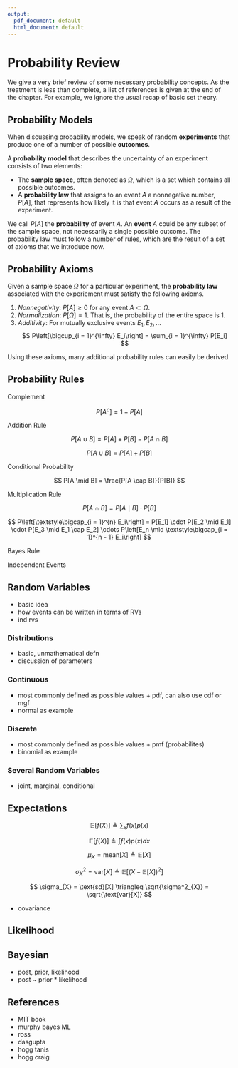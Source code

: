 ```yaml
---
output:
  pdf_document: default
  html_document: default
---
```

# Probability Review

We give a very brief review of some necessary probability concepts. As the treatment is less than complete, a list of references is given at the end of the chapter. For example, we ignore the usual recap of basic set theory.


## Probability Models

When discussing probability models, we speak of random **experiments** that produce one of a number of possible **outcomes**.

A **probability model** that describes the uncertainty of an experiment consists of two elements:

- The **sample space**, often denoted as $\Omega$, which is a set which contains all possible outcomes.
-  A **probability law** that assigns to an event $A$ a nonnegative number, $P[A]$, that represents how likely it is that event $A$ occurs as a result of the experiment.

We call $P[A]$ the **probability** of event $A$. An **event** $A$ could be any subset of the sample space, not necessarily a single possible outcome. The probability law must follow a number of rules, which are the result of a set of axioms that we introduce now.


## Probability Axioms

Given a sample space $\Omega$ for a particular experiment, the **probability law** associated with the experiement must satisfy the following axioms.

1. *Nonnegativity*: $P[A] \geq 0$ for any event $A \subset \Omega$.
2. *Normalization*: $P[\Omega] = 1$. That is, the probability of the entire space is 1.
3. *Additivity*: For mutually exclusive events $E_1, E_2, \ldots$
$$
P\left[\bigcup_{i = 1}^{\infty} E_i\right] = \sum_{i = 1}^{\infty} P[E_i]
$$

Using these axioms, many additional probability rules can easily be derived.


## Probability Rules

Complement

$$
P[A^c] = 1 - P[A]
$$

Addition Rule

$$
P[A \cup B] = P[A] + P[B] - P[A \cap B]
$$

$$
P[A \cup B] = P[A] + P[B]
$$

Conditional Probability

$$
P[A \mid B] = \frac{P[A \cap B]}{P[B]}
$$

Multiplication Rule 

$$
P[A \cap B] = P[A \mid B] \cdot P[B]
$$

$$
P\left[\textstyle\bigcap_{i = 1}^{n} E_i\right] = P[E_1] \cdot P[E_2 \mid E_1] \cdot P[E_3 \mid E_1 \cap E_2] \cdots P\left[E_n \mid \textstyle\bigcap_{i = 1}^{n - 1} E_i\right] 
$$

Bayes Rule


Independent Events


## Random Variables

- basic idea
- how events can be written in terms of RVs
- ind rvs


### Distributions

- basic, unmathematical defn
- discussion of parameters


### Continuous

- most commonly defined as possible values + pdf, can also use cdf or mgf
- normal as example


### Discrete

- most commonly defined as possible values + pmf (probabilites)
- binomial as example


### Several Random Variables

- joint, marginal, conditional


## Expectations

$$
\mathbb{E}[f(X)] \triangleq \sum_{x} f(x)p(x)
$$

$$
\mathbb{E}[f(X)] \triangleq \int f(x)p(x) dx
$$

$$
\mu_{X} = \text{mean}[X] \triangleq \mathbb{E}[X]
$$

$$
\sigma^2_{X} = \text{var}[X] \triangleq \mathbb{E}[(X - \mathbb{E}[X])^2]
$$

$$
\sigma_{X} = \text{sd}[X] \triangleq \sqrt{\sigma^2_{X}} = \sqrt{\text{var}[X]}
$$

- covariance


## Likelihood


## Bayesian

- post, prior, likelihood
- post ~ prior * likelihood


## References

- MIT book
- murphy bayes ML
- ross
- dasgupta  
- hogg tanis
- hogg craig
